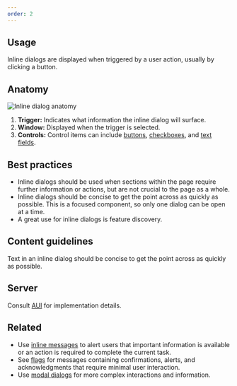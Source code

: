```yaml
---
order: 2
---
```


## Usage

Inline dialogs are displayed when triggered by a user action, usually by clicking a button.

## Anatomy

![Inline dialog anatomy](images/anatomy.png)

1. **Trigger:** Indicates what information the inline dialog will surface.
2. **Window:** Displayed when the trigger is selected.
3. **Controls:** Control items can include [buttons](/components/button), [checkboxes](/components/checkbox), and [text fields](/components/textfield).

## Best practices

- Inline dialogs should be used when sections within the page require further information or actions, but are not crucial to the page as a whole.
- Inline dialogs should be concise to get the point across as quickly as possible. This is a focused component, so only one dialog can be open at a time.
- A great use for inline dialogs is feature discovery.

## Content guidelines

Text in an inline dialog should be concise to get the point across as quickly as possible.

## Server

Consult [AUI](https://docs.atlassian.com/aui/latest/docs/inline-dialog.html) for implementation details.

## Related

- Use [inline messages](/components/inline-message) to alert users that important information is available or an action is required to complete the current task.
- See [flags](/components/flags) for messages containing confirmations, alerts, and acknowledgments that require minimal user interaction.
- Use [modal dialogs](/components/modal-dialog) for more complex interactions and information.
